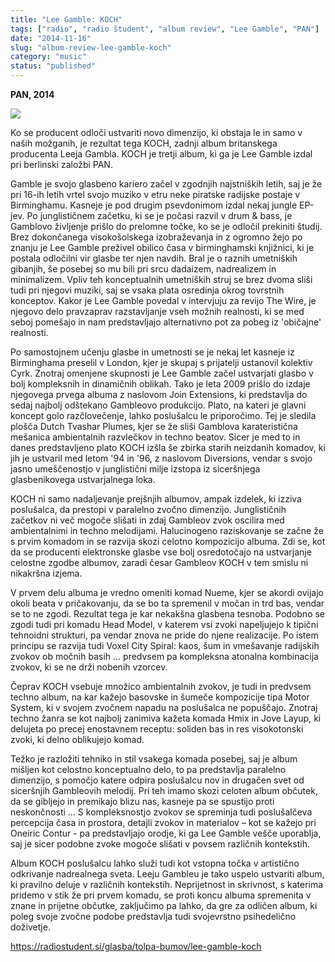 ```yaml
---
title: "Lee Gamble: KOCH"
tags: ["radio", "radio študent", "album review", "Lee Gamble", "PAN"]
date: "2014-11-16"
slug: "album-review-lee-gamble-koch"
category: "music"
status: "published"
---
```


**PAN, 2014**

![](https://radiostudent.si/sites/default/files/styles/thumbnail_w530/public/slike/2014-11-16-tolpa-bumov-lee-gamble-koch-34126.jpg?itok=STHkVI9w)

Ko se producent odloči ustvariti novo dimenzijo, ki obstaja le in samo v naših možganih, je rezultat tega KOCH, zadnji album britanskega producenta Leeja Gambla. KOCH je tretji album, ki ga je Lee Gamble izdal pri berlinski založbi PAN.

Gamble je svojo glasbeno kariero začel v zgodnjih najstniških letih, saj je že pri 16-ih letih vrtel svojo muziko v etru neke piratske radijske postaje v Birminghamu. Kasneje je pod drugim psevdonimom izdal nekaj jungle EP-jev. Po junglističnem začetku, ki se je počasi razvil v drum & bass, je Gamblovo življenje prišlo do prelomne točke, ko se je odločil prekiniti študij. Brez dokončanega visokošolskega izobraževanja in z ogromno žejo po znanju je Lee Gamble preživel obilico časa v birminghamski knjižnici, ki je postala odločilni vir glasbe ter njen navdih. Bral je o raznih umetniških gibanjih, še posebej so mu bili pri srcu dadaizem, nadrealizem in minimalizem. Vpliv teh konceptualnih umetniških struj se brez dvoma sliši tudi pri njegovi muziki, saj se vsaka plata osredinja okrog tovrstnih konceptov. Kakor je Lee Gamble povedal v intervjuju za revijo The Wire, je njegovo delo pravzaprav razstavljanje vseh možnih realnosti, ki se med seboj pomešajo in nam predstavljajo alternativno pot za pobeg iz 'običajne' realnosti.

Po samostojnem učenju glasbe in umetnosti se je nekaj let kasneje iz Birminghama preselil v London, kjer je skupaj s prijatelji ustanovil kolektiv Cyrk. Znotraj omenjene skupnosti je Lee Gamble začel ustvarjati glasbo v bolj kompleksnih in dinamičnih oblikah. Tako je leta 2009 prišlo do izdaje njegovega prvega albuma z naslovom Join Extensions, ki predstavlja do sedaj najbolj odštekano Gambleovo produkcijo. Plato, na kateri je glavni koncept golo razčlovečenje, lahko poslušalcu le priporočimo. Tej je sledila plošča Dutch Tvashar Plumes, kjer se že sliši Gamblova karateristična mešanica ambientalnih razvlečkov in techno beatov. Sicer je med to in danes predstavljeno plato KOCH izšla še zbirka starih neizdanih komadov, ki jih je ustvaril med letom '94 in '96, z naslovom Diversions, vendar s svojo jasno umeščenostjo v junglistični milje izstopa iz siceršnjega glasbenikovega ustvarjalnega loka.

KOCH ni samo nadaljevanje prejšnjih albumov, ampak izdelek, ki izziva poslušalca, da prestopi v paralelno zvočno dimenzijo. Junglističnih začetkov ni več mogoče slišati in zdaj Gambleov zvok oscilira med ambientalnimi in techno melodijami. Halucinogeno raziskovanje se začne že s prvim komadom in se razvija skozi celotno kompozicijo albuma. Zdi se, kot da se producenti elektronske glasbe vse bolj osredotočajo na ustvarjanje celostne zgodbe albumov, zaradi česar Gambleov KOCH v tem smislu ni nikakršna izjema.

V prvem delu albuma je vredno omeniti komad Nueme, kjer se akordi ovijajo okoli beata v pričakovanju, da se bo ta spremenil v močan in trd bas, vendar se to ne zgodi. Rezultat tega je kar nekakšna glasbena tesnoba. Podobno se zgodi tudi pri komadu Head Model, v katerem vsi zvoki napeljujejo k tipični tehnoidni strukturi, pa vendar znova ne pride do njene realizacije. Po istem principu se razvija tudi Voxel City Spiral: kaos, šum in vmešavanje radijskih zvokov ob močnih basih ... predvsem pa kompleksna atonalna kombinacija zvokov, ki se ne drži nobenih vzorcev.

Čeprav KOCH vsebuje množico ambientalnih zvokov, je tudi in predvsem techno album, na kar kažejo basovske in šumeče kompozicije tipa Motor System, ki v svojem zvočnem napadu na poslušalca ne popuščajo. Znotraj techno žanra se kot najbolj zanimiva kažeta komada Hmix in Jove Layup, ki delujeta po precej enostavnem receptu: soliden bas in res visokotonski zvoki, ki delno oblikujejo komad.

Težko je razložiti tehniko in stil vsakega komada posebej, saj je album mišljen kot celostno konceptualno delo, to pa predstavlja paralelno dimenzijo, s pomočjo katere odpira poslušalcu nov in drugačen svet od siceršnjih Gambleovih melodij. Pri teh imamo skozi celoten album občutek, da se gibljejo in premikajo blizu nas, kasneje pa se spustijo proti neskončnosti … S kompleksnostjo zvokov se spreminja tudi poslušalčeva percepcija časa in prostora, detajli zvokov in materialov – kot se kažejo pri Oneiric Contur - pa predstavljajo orodje, ki ga Lee Gamble vešče uporablja, saj je sicer podobne zvoke mogoče slišati v povsem različnih kontekstih.

Album KOCH poslušalcu lahko služi tudi kot vstopna točka v artistično odkrivanje nadrealnega sveta. Leeju Gambleu je tako uspelo ustvariti album, ki pravilno deluje v različnih kontekstih. Neprijetnost in skrivnost, s katerima pridemo v stik že pri prvem komadu, se proti koncu albuma spremenita v znane in prijetne občutke, zaključimo pa lahko, da gre za odličen album, ki poleg svoje zvočne podobe predstavlja tudi svojevrstno psihedelično doživetje.

https://radiostudent.si/glasba/tolpa-bumov/lee-gamble-koch
